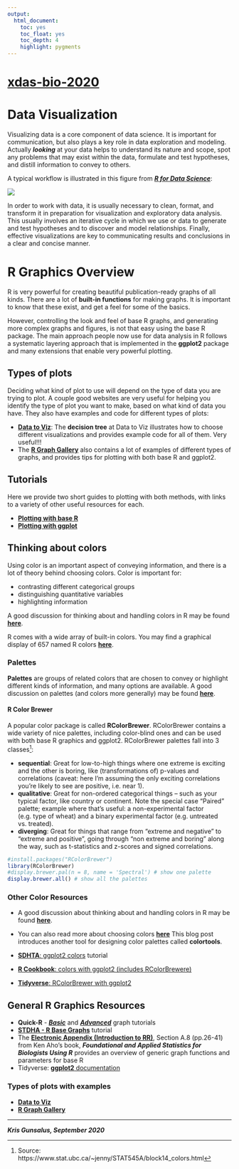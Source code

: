 ```yaml
---
output:
  html_document:
    toc: yes
    toc_float: yes
    toc_depth: 4
    highlight: pygments
---
```

# [xdas-bio-2020](https://xdas.bio.nyu.edu/)

# Data Visualization 

Visualizing data is a core component of data science. It is important for communication, but also plays a key role in data exploration and modeling. Actually ***looking*** at your data helps to understand its nature and scope, spot any problems that may exist within the data, formulate and test hypotheses, and distill information to convey to others.

A typical workflow is illustrated in this figure from [***R for Data Science***](https://r4ds.had.co.nz/explore-intro.html):

![](Images/data_viz_cycle.png)

In order to work with data, it is usually necessary to clean, format, and transform it in preparation for visualization and exploratory data analysis. This usually involves an iterative cycle in which we use or data to generate and test hypotheses and to discover and model relationships. Finally, effective visualizations are key to communicating results and conclusions in a clear and concise manner.

# R Graphics Overview

R is very powerful for creating beautiful publication-ready graphs of all kinds. There are a lot of **built-in functions** for making graphs. It is important to know that these exist, and get a feel for some of the basics.

However, controlling the look and feel of base R graphs, and generating more complex graphs and figures, is not that easy using the base R package. The main approach people now use for data analysis in R follows a systematic layering approach that is implemented in the **ggplot2** package and many extensions that enable very powerful plotting.

## Types of plots

Deciding what kind of plot to use will depend on the type of data you are trying to plot. A couple good websites are very useful for helping you identify the type of plot you want to make, based on what kind of data you have. They also have examples and code for different types of plots:

+ [**Data to Viz**](https://www.data-to-viz.com/): The **decision tree** at Data to Viz illustrates how to choose different visualizations and provides example code for all of them. Very useful!!!
+ The [**R Graph Gallery**](https://www.r-graph-gallery.com/index.html) also contains a lot of examples of different types of graphs, and provides tips for plotting with both base R and ggplot2.


## Tutorials

Here we provide two short guides to plotting with both methods, with links to a variety of other useful resources for each.

+ [**Plotting with base R**](base_r_plotting.html)
+ [**Plotting with ggplot**](ggplot2.html)


## Thinking about colors

Using color is an important aspect of conveying information, and there is a lot of theory behind choosing colors. Color is important for:

+ contrasting different categorical groups
+ distinguishing quantitative variables
+ highlighting information

A good discussion for thinking about and handling colors in R may be found [**here**](https://bookdown.org/hneth/ds4psy/D-apx-colors.html).

R comes with a wide array of built-in colors. You may find a graphical display of 657 named R colors [**here**](https://www.datanovia.com/en/blog/awesome-list-of-657-r-color-names/).

### Palettes

**Palettes** are groups of related colors that are chosen to convey or highlight different kinds of information, and many options are available. A good discussion on palettes (and colors more generally) may be found [**here**](https://bookdown.org/hneth/ds4psy/D-1-apx-colors-intro.html).

#### R Color Brewer

A popular color package is called **RColorBrewer**. RColorBrewer contains a wide variety of nice palettes, including color-blind ones and can be used with both base R graphics and ggplot2. RColorBrewer palettes fall into 3 classes^[Source: https://www.stat.ubc.ca/~jenny/STAT545A/block14_colors.html]:

+ **sequential**: Great for low-to-high things where one extreme is exciting and the other is boring, like (transformations of) p-values and correlations (caveat: here I'm assuming the only exciting correlations you're likely to see are positive, i.e. near 1).
+ **qualitative**: Great for non-ordered categorical things -- such as your typical factor, like country or continent. Note the special case "Paired" palette; example where that's useful: a non-experimental factor (e.g. type of wheat) and a binary experimental factor (e.g. untreated vs. treated).
+ **diverging**: Great for things that range from "extreme and negative" to "extreme and positive", going through "non extreme and boring" along the way, such as t-statistics and z-scores and signed correlations.

```r
#install.packages("RColorBrewer")
library(RColorBrewer)
#display.brewer.pal(n = 8, name = 'Spectral') # show one palette
display.brewer.all() # show all the palettes
```


### Other Color Resources

+ A good discussion about thinking about and handling colors in R may be found [**here**](https://bookdown.org/hneth/ds4psy/D-apx-colors.html).
+ You can also read more about choosing colors [**here**](http://www.sthda.com/english/wiki/the-elements-of-choosing-colors-for-great-data-visualization-in-r)
This blog post introduces another tool for designing color palettes called **colortools**.

+ [**SDHTA**: ggplot2 colors](http://www.sthda.com/english/wiki/ggplot2-colors-how-to-change-colors-automatically-and-manually) tutorial
+ [**R Cookbook**: colors with ggplot2 (includes RColorBrewere)](http://www.cookbook-r.com/Graphs/Colors_(ggplot2))
+ [**Tidyverse**: RColorBrewer with ggplot2](https://ggplot2.tidyverse.org/reference/scale_brewer.html)


## General R Graphics Resources

+ **Quick-R** - [***Basic***](https://www.statmethods.net/graphs/index.html) and [***Advanced***](https://www.statmethods.net/advgraphs/index.html) graph tutorials
+ [**STDHA - R Base Graphs**](http://www.sthda.com/english/wiki/r-base-graphs) tutorial
+ The [**Electronic Appendix (Introduction to RR)**](https://xdas.bio.nyu.edu/learning_r/Intro_to_R_Aho.pdf), Section A.8 (pp.26-41) from Ken Aho's book, ***Foundational and Applied Statistics for Biologists Using R*** provides an overview of generic graph functions and parameters for base R
+ Tidyverse: [**ggplot2** documentation](https://ggplot2.tidyverse.org/)

### Types of plots with examples

+ [**Data to Viz**](https://www.data-to-viz.com/)
+ [**R Graph Gallery**](https://www.r-graph-gallery.com/index.html)

---

***Kris Gunsalus, September 2020***
